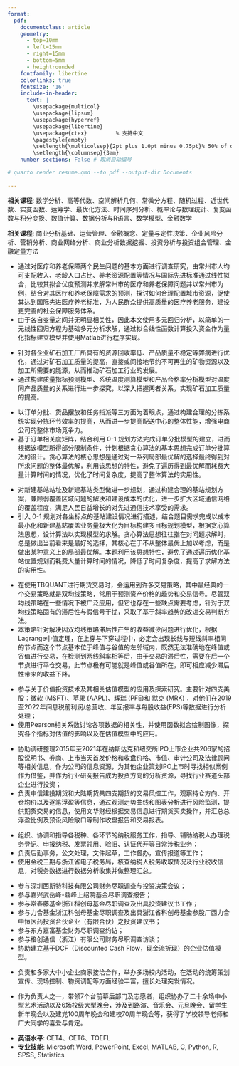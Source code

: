 ```yaml
---
format: 
  pdf: 
    documentclass: article
    geometry:
      - top=10mm
      - left=15mm
      - right=15mm
      - bottom=5mm
      - heightrounded
    fontfamily: libertine
    colorlinks: true
    fontsize: '16'
    include-in-header: 
      text: |
        \usepackage{multicol}
        \usepackage{lipsum}
        \usepackage{hyperref}
        \usepackage{libertine}
        \usepackage{ctex}         % 支持中文
        \pagestyle{empty}
        \setlength{\multicolsep}{2pt plus 1.0pt minus 0.75pt}% 50% of original values
        \setlength{\columnsep}{3em}
    number-sections: False # 取消自动编号

# quarto render resume.qmd --to pdf --output-dir Documents
  
---
```

<!-- TITLE -->
\begin{huge}\begin{center}{\bf 陈宇轩}\end{center}\end{huge}

<!-- CONTACT INFO -->
\begin{center}电子邮箱: cyxnbnb@bu.edu ∙ cyxnbnbnb@gmail.com \\
联系方式: +1 8572564713 ∙ +86 13957992893 \\
个人网站: \href{https://cyxnbnbnb.github.io/}{cyxnbnbnb.github.io} \\
Github主页: \href{https://github.com/CYXNBNBNB}{github.com/CYXNBNBNB}
\end{center}
\vspace{15pt}

<!-- EDUCATION: 1ST BULLET -->
\begin{large}
  {\bf 教育经历}
  \vspace{3pt}
  \hrule
  \begin{multicols}{2}
    \begin{flushleft}{\bf 浙江工业大学}\end{flushleft}
    \begin{flushright}2020.9 - 2024.6\end{flushright}
  \end{multicols}
  \vspace{-0.17cm}
  \begin{multicols}{2}
    \begin{flushleft}理学学士\hspace{1cm}数学与应用数学\end{flushleft}
  \end{multicols}
  \vspace{-0.20cm}
\end{large}
**相关课程**: 数学分析、高等代数、空间解析几何、常微分方程、随机过程、近世代数、实变函数、运筹学、最优化方法、时间序列分析、概率论与数理统计、复变函数与积分变换、数值计算、数据分析与R语言、数学模型、金融数学<br>
  \begin{multicols}{2}
    \begin{flushleft}{\bf * 浙江工业大学数学建模竞赛三等奖}\end{flushleft}
    \begin{flushright}2022.5\end{flushright}
  \end{multicols}
    \begin{multicols}{2}
    \begin{flushleft}{\bf * 浙江省第十届大学生广告创意竞赛优秀奖}\end{flushleft}
    \begin{flushright}2022.7\end{flushright}
  \end{multicols}
    \begin{multicols}{2}
    \begin{flushleft}{\bf * 第14届全国大学生广告艺术大赛优秀奖}\end{flushleft}
    \begin{flushright}2022.7\end{flushright}
  \end{multicols}


\vspace{0.2cm}

<!-- EDUCATION: 2ND BULLET -->
\begin{large}
  \begin{multicols}{2}
    \begin{flushleft}{\bf 波士顿大学}\end{flushleft}
    \begin{flushright}2024.9 - 2025.8\end{flushright}
  \end{multicols}
  \vspace{-0.17cm}
  \begin{multicols}{2}
    \begin{flushleft}硕士\hspace{1cm}应用商业分析\end{flushleft}
  \end{multicols}
  \vspace{-0.20cm}
\end{large}

**相关课程**: 商业分析基础、运营管理、金融概念、定量与定性决策、企业风险分析、营销分析、商业网络分析、商业分析数据挖掘、投资分析与投资组合管理、金融定量方法

\vspace{1.5pt}




<!--Research Projects : 1ST BULLET -->
\begin{large}{\bf 课题研究}
  \vspace{3pt}
  \hrule
  \begin{multicols}{2}
  \parbox{1.6\linewidth}{\bf 利用回归分析预测并求解常州市的医疗和养老保障问题}
    \begin{flushright}2022.7\end{flushright}
  \end{multicols}
  \vspace{-0.17cm}
  \begin{multicols}{2}
    \begin{flushleft}\textit{程序设计}\end{flushleft}
    \begin{flushright}  \end{flushright}\end
  {multicols}
\end{large}
\vspace{-0.16cm}
* 通过对医疗和养老保障两个民生问题的基本方面进行调查研究，由常州市人均可支配收入、老龄人口占比、养老资源配置等情况与国际先进标准通过线性拟合，比较其拟合优度预测并求解常州市的医疗和养老保障问题并以常州市为例，结合对其医疗和养老保障需求的预测，探讨如何合理配置城市资源，促使其达到国际先进医疗养老标准，为人民群众提供高质量的医疗养老服务，建设更完善的社会保障服务体系。
* 由于各自变量之间并无明显相关性，因此本文使用多元回归分析，以简单的一元线性回归方程为基础多元分析求解，通过拟合线性函数计算投入资金作为量化指标建立模型并使用Matlab进行程序实现。

\vspace{7pt}

<!-- Research Projects : 2ND BULLET -->
\begin{large}
  \begin{multicols}{2}
  \parbox{1.6\linewidth}{\bf 基于多元线性回归的矿石加工质量控制问题研究}
    \begin{flushright}2022.7\end{flushright}
  \end{multicols}
  \vspace{-0.17cm}
  \begin{multicols}{2}
    \begin{flushleft}\textit{程序设计}\end{flushleft}
    \begin{flushright}  \end{flushright}\end
  {multicols}
\end{large}
\vspace{-0.16cm}
* 针对各企业矿石加工厂所具有的资源回收率低、产品质量不稳定等弊病进行优化，通过对矿石加工质量的提高，直接或间接地节约不可再生的矿物资源以及加工所需要的能源，从而推动矿石加工行业的发展。
* 通过构建质量指标预测模型、系统温度测算模型和产品合格率分析模型对温度同产品质量的关系进行进一步探究，以深入把握两者关系，实现矿石加工质量的提高。

<!-- Research Projects : 3RD BULLET -->
\begin{large}
  \begin{multicols}{2}
  \parbox{1.6\linewidth}{\bf 基于贪心算法思想的分拣系统优化问题研究}
    \begin{flushright}2022.8\end{flushright}
  \end{multicols}
  \vspace{-0.17cm}
  \begin{multicols}{2}
    \begin{flushleft}\textit{程序设计}\end{flushleft}
    \begin{flushright}  \end{flushright}\end
  {multicols}
\end{large}
\vspace{-0.16cm}
* 以订单分批、货品摆放和任务指派等三方面为着眼点，通过构建合理的分拣系统实现分拣环节效率的提高，从而进一步提高配送中心的整体性能，增强电商公司的整体市场竞争力。
* 基于订单相关度矩阵，结合利用 0-1 规划方法完成订单分批模型的建立，进而根据该模型所得部分限制条件，计划根据贪心算法的基本思想完成订单分批算法的设计。贪心算法的核心思想是通过对一系列局部最优解的选择最终得到对所求问题的整体最优解，利用该思想的特性，避免了遍历得到最优解而耗费大量计算时间的情况，优化了时间复杂度，提高了整体算法的实用性。

<!-- Research Projects : 4TH BULLET -->
\begin{large}
  \begin{multicols}{2}
  \parbox{1.6\linewidth}{\bf 基于多目标规划模型的移动通信网络站址规划和区域聚类问题}
    \begin{flushright}2022.8\end{flushright}
  \end{multicols}
  \vspace{-0.17cm}
  \begin{multicols}{2}
    \begin{flushleft}\textit{程序设计}\end{flushleft}
    \begin{flushright}  \end{flushright}\end
  {multicols}
\end{large}
\vspace{-0.16cm}
* 对新建基站站址及新建基站类型做进一步规划，通过构建合理的基站规划方案，兼顾弱覆盖区域问题的解决和建设成本的优化，进一步扩大区域通信网络的覆盖程度，满足人民日益增长的对先进通信技术享受的需求。
* 引入 0-1 规划对各坐标点的基站建设情况进行描述，结合题目需求完成以成本最小化和新建基站覆盖业务量极大化为目标构建多目标规划模型，根据贪心算法思想，设计算法以实现模型的求解。贪心算法思想往往指在对问题求解时，总是做出当前看来是最好的选择，其核心在于不从整体最优上加以考虑，而是做出某种意义上的局部最优解。本题利用该思想特性，避免了通过遍历优化基站位置规划而耗费大量计算时间的情况，降低了时间复杂度，提高了求解方法的实用性。

<!-- Research Projects : 5TH BULLET -->
\begin{large}
  \begin{multicols}{2}
  \parbox{1.6\linewidth}{\bf TBL语言基于斜率趋势预测的改进双均线交易策略}
    \begin{flushright}2022.10\end{flushright}
  \end{multicols}
  \vspace{-0.17cm}
  \begin{multicols}{2}
    \begin{flushleft}\textit{算法设计}\end{flushleft}
    \begin{flushright}  \end{flushright}\end
  {multicols}
\end{large}
\vspace{-0.16cm}
* 在使用TBQUANT进行期货交易时，会运用到许多交易策略，其中最经典的一个交易策略就是双均线策略，常用于预测资产价格的趋势和交易信号。尽管双均线策略在一些情况下被广泛应用，但它也存在一些缺点需要考虑，针对于双均线策略固有的滞后性与假信号干扰，采取了基于斜率趋势的改进交易判断方法。
* 本策略针对解决因双均线策略滞后性产生的收益减少问题进行优化，根据Lagrange中值定理，在上穿与下穿过程中，必定会出现长线与短线斜率相同的节点而这个节点基本位于峰值与谷值的左邻域内，既然无法准确地在峰值或谷值进行交易，在检测到两线斜率相等后，由于交易的滞后性，需要在后一个节点进行平仓交易，此节点极有可能就是峰值或谷值所在，即可相应减少滞后性带来的收益下降。

<!-- Research Projects : 6TH BULLET -->
\begin{large}
  \begin{multicols}{2}
    \begin{flushleft}{\bf 哥伦比亚大学}\end{flushleft}
    \begin{flushright}2023.7 – 2023.8\end{flushright}
  \end{multicols}
  \vspace{-0.17cm}
  \begin{multicols}{2}
    \parbox{1.4\linewidth}{\textbf{价值投资技术}: CFA证书中高级估值模型应用及探索研究}
  \end{multicols}
  \vspace{-0.10cm}
\end{large}

\vspace{1.5pt}

* 参与关于价值投资技术及其相关估值模型的应用及探索研究。主要针对四支美股：微软 (MSFT)、苹果 (AAPL)、辉瑞 (PFE)和 默克 (MRK) ，对他们在2019至2022年间息税前利润/总营收、年回报率与每股收益(EPS)等数据进行分析处理；
* 使用Pearson相关系数讨论各项数据的相关性，并使用函数拟合绘制图像，探究各个指标对估值的影响以及在估值模型中的应用。

\vspace{0.2cm}





<!-- EXPERIENCE : 1ST BULLET-->
\begin{large}{\bf 实习经历}
  \vspace{3pt}
  \hrule
  \begin{multicols}{2}
  \parbox{1.4\linewidth}{\bf 杭州谦和明德股权投资有限公司}
    \begin{flushright}2021.8 - 2021.9\end{flushright}
  \end{multicols}
  \vspace{-0.17cm}
  \begin{multicols}{2}
    \begin{flushleft}\textit{投资助理}\end{flushleft}
    \begin{flushright}  \end{flushright}\end
  {multicols}
\end{large}
\vspace{-0.16cm}
* 协助调研整理2015年至2021年在纳斯达克和纽交所IPO上市企业共206家的招股说明书、券商、上市当天首发价格和收盘价格、市值、审计公司及法律顾问等相关信息，作为公司的信息资源，为其他企业策划IPO上市时寻找相似案例作为借鉴，并作为行业研究报告成为投资方向的分析资源，寻找行业赛道头部企业进行投资；
* 负责中信建投期货和大陆期货共四支期货的交易风控工作，观察持仓方向、开仓均价以及逐笔浮盈等信息，通过观测走势曲线和图表分析进行风险监测，提供期货交易的信息，使用文华财经根据交易信息进行期货买卖操作，并汇总总浮盈比例及预设风险敞口等制作收盘报告和交易报表。

\vspace{7pt}

<!-- EXPERIENCE : 2ND BULLET -->
\begin{large}
  \begin{multicols}{2}
    \parbox{1.4\linewidth}{\bf 国家税务总局金华市金东区税务局}
    \begin{flushright}2021.12 - 2022.1\end{flushright}
  \end{multicols}
  \vspace{-0.17cm}
  \begin{multicols}{2}
    \begin{flushleft}\textit{纳税服务岗、办公室综合岗}\end{flushleft}
    \begin{flushright}  \end{flushright}\end
  {multicols}
\end{large}
\vspace{-0.16cm}
* 组织、协调和指导各税种、各环节的纳税服务工作，指导、辅助纳税人办理税务登记、申报纳税、发票领用、验旧、认证代开等日常涉税业务；
* 负责后勤事务，公文处理，文件起草，工作督办，宣传报道等工作；
* 使用金税三期与浙江省电子税务局，核查纳税人税务收取情况及行业税收信息，对税务数据进行数据分析收集并做整理汇总。

\vspace{7pt}

<!-- EXPERIENCE : 3RD BULLET -->
\begin{large}
  \begin{multicols}{2}
    \parbox{1.4\linewidth}{\bf 浙江金控投资管理有限公司}
    \begin{flushright}2024.4 - 2024.7\end{flushright}
  \end{multicols}
  \vspace{-0.17cm}
  \begin{multicols}{2}
    \begin{flushleft}\textit{财务部助理}\end{flushleft}
    \begin{flushright}  \end{flushright}\end
  {multicols}
\end{large}
\vspace{-0.16cm}
* 参与深圳西斯特科技有限公司财务尽职调查与投资决策会议；
* 参与嘉兴武岳峰-鼎峰上绍院基金尽职调查报告；
* 参与常春藤基金浙江科创母基金尽职调查及出具投资建议书工作；
* 参与力合基金浙江科创母基金尽职调查及出具浙江省科创母基金参股广西力合中恒医药投资合伙企业（有限合伙）之投资建议书；
* 参与东方嘉富基金财务尽职调查约访；
* 参与格创通信（浙江）有限公司财务尽职调查访谈；
* 协助建立基于DCF（Discounted Cash Flow，现金流折现）的企业估值模型。

\vspace{7pt}





<!-- Activity Experience  1st-->
\begin{large}{\bf 活动经历}
  \vspace{3pt}
  \hrule
  \begin{multicols}{2}
  \parbox{1.6\linewidth}{\bf 浙江工业大学精弘网络活动部}
    \begin{flushright}2020.9 - 2021.6\end{flushright}
  \end{multicols}
  \vspace{-0.17cm}
  \begin{flushleft}\textit{干事}\end{flushleft}
\end{large}
\vspace{-0.16cm}
* 负责和多家大中小企业商家接洽合作，举办多场校内活动，在活动的统筹策划宣传、现场控制、物资调配等方面经验丰富，擅长处理突发情况。

<!-- Practical experience  2nd-->
\begin{large}
  \begin{multicols}{2}
  \parbox{1.6\linewidth}{\bf 浙江工业大学星星索大学生艺术团}
    \begin{flushright}2020.9 - 2023.6\end{flushright}
  \end{multicols}
  \vspace{-0.17cm}
  \begin{flushleft}\textit{团长}\end{flushleft}
\end{large}
\vspace{-0.16cm}
* 作为负责人之一，带领7个台前幕后部门及志愿者，组织协办了二十余场中小型艺术活动以及6场校级大型晚会，涉及到路演、音乐会、元旦晚会、留学生新年晚会以及建党100周年晚会和建校70周年晚会等，获得了学校领导老师和广大同学的喜爱与肯定。


<!-- Skills -->
\begin{large}{\bf 专业技能}
  \vspace{3pt}
  \hrule
\end{large}
* **英语水平**: CET4、CET6、TOEFL
* **专业技能**: Microsoft Word, PowerPoint, Excel, MATLAB, C, Python, R, SPSS, Statistics